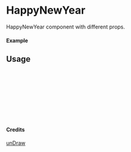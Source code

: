 
<Meta of={HappyNewYear} title="unDraw/HappyNewYear" />

# HappyNewYear

HappyNewYear component with different props.

#### Example

<Canvas of={HappyNewYear.Primary} />

## Usage

```ts
import { HappyNewYear } from "yadl-ui";

const Example = () => {
  return (
      <HappyNewYear />
  );
};

export default Example;
```

#### Credits
[unDraw](https://undraw.co/illustrations)
